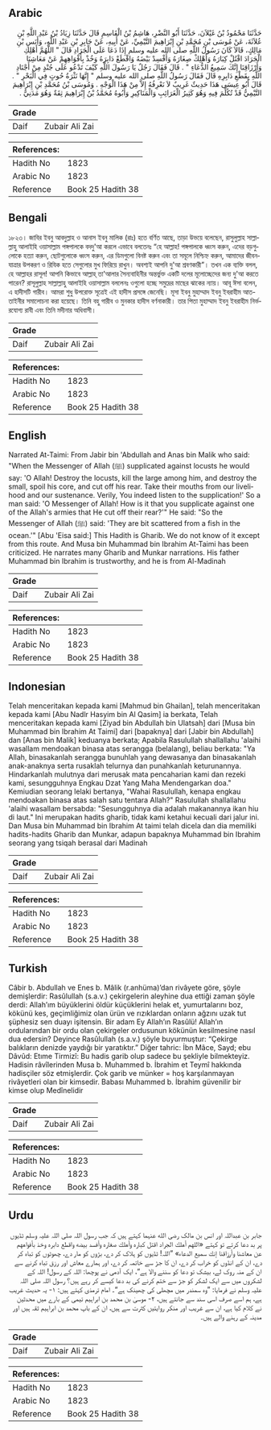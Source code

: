 ## Arabic


<div dir="rtl" lang="ar" style={{fontSize:'larger',backgroundColor:'#f8f9fa',padding:20}}>
حَدَّثَنَا مَحْمُودُ بْنُ غَيْلاَنَ، حَدَّثَنَا أَبُو النَّضْرِ، هَاشِمُ بْنُ الْقَاسِمِ قَالَ حَدَّثَنَا زِيَادُ بْنُ عَبْدِ اللَّهِ بْنِ عُلاَثَةَ، عَنْ مُوسَى بْنِ مُحَمَّدِ بْنِ إِبْرَاهِيمَ التَّيْمِيِّ، عَنْ أَبِيهِ، عَنْ جَابِرِ بْنِ عَبْدِ اللَّهِ، وَأَنَسِ بْنِ مَالِكٍ، قَالاَ كَانَ رَسُولُ اللَّهِ صلى الله عليه وسلم إِذَا دَعَا عَلَى الْجَرَادِ قَالَ ‏"‏ اللَّهُمَّ أَهْلِكِ الْجَرَادَ اقْتُلْ كِبَارَهُ وَأَهْلِكْ صِغَارَهُ وَأَفْسِدْ بَيْضَهُ وَاقْطَعْ دَابِرَهُ وَخُذْ بِأَفْوَاهِهِمْ عَنْ مَعَاشِنَا وَأَرْزَاقِنَا إِنَّكَ سَمِيعُ الدُّعَاءِ ‏"‏ ‏.‏ قَالَ فَقَالَ رَجُلٌ يَا رَسُولَ اللَّهِ كَيْفَ تَدْعُو عَلَى جُنْدٍ مِنْ أَجْنَادِ اللَّهِ بِقَطْعِ دَابِرِهِ قَالَ فَقَالَ رَسُولُ اللَّهِ صلى الله عليه وسلم ‏"‏ إِنَّهَا نَثْرَةُ حُوتٍ فِي الْبَحْرِ ‏"‏ ‏.‏ قَالَ أَبُو عِيسَى هَذَا حَدِيثٌ غَرِيبٌ لاَ نَعْرِفُهُ إِلاَّ مِنْ هَذَا الْوَجْهِ ‏.‏ وَمُوسَى بْنُ مُحَمَّدِ بْنِ إِبْرَاهِيمَ التَّيْمِيُّ قَدْ تُكُلِّمَ فِيهِ وَهُوَ كَثِيرُ الْغَرَائِبِ وَالْمَنَاكِيرِ وَأَبُوهُ مُحَمَّدُ بْنُ إِبْرَاهِيمَ ثِقَةٌ وَهُوَ مَدَنِيٌّ ‏.‏
</div>
<div style={{backgroundColor:'#f8f9fa',padding:20, marginBottom: 10}}><table> <thead> <tr> <th>Grade</th> <th></th> </tr> </thead> <tbody> <tr><td>Daif</td><td>Zubair Ali Zai</td></tr></tbody></table><table> <thead> <tr> <th>References:</th> <th></th> </tr> </thead> <tbody><tr><td>Hadith No</td><td>1823</td></tr><tr><td>Arabic No</td><td>1823</td></tr><tr><td>Reference</td><td>Book 25 Hadith 38</td></tr></tbody></table></div>

## Bengali


<div dir="ltr" lang="bn" style={{fontSize:'larger',backgroundColor:'#f8f9fa',padding:20}}>
১৮২৩। জাবির ইবনু আবদুল্লাহ ও আনাস ইবনু মালিক (রাঃ) হতে বর্ণিত আছে, তাড়া উভয়ে বলেছেন, রাসুলুল্লাহ সাল্লাল্লাহু আলাইহি ওয়াসাল্লাম পঙ্গপালকে বদদু'আ করলে এভাবে বলতেনঃ “হে আল্লাহ! পঙ্গপালকে ধ্বংস করুন, এদের বড়গুলোকে হত্যা করুন, ছোটগুলোকে ধ্বংস করুন, এর ডিমগুলো বিনষ্ট করুন এবং তা সমূলে নিশ্চিহ্ন করুন, আমাদের জীবনযাত্রার উপকরণ ও রিযিক হতে সেগুলোর মুখ ফিরিয়ে রাখুন। অবশ্যই আপনি দু'আ শ্রবণকারী”। তখন এক ব্যক্তি বলল, হে আল্লাহর রাসূল! আপনি কিভাবে আল্লাহ্ তা'আলার সৈন্যবাহিনীর অন্তর্ভুক্ত একটি দলের মূলোচ্ছেদের জন্য দু'আ করতে পারেন? রাসূলুল্লাহ সাল্লাল্লাহু আলাইহি ওয়াসাল্লাম বললেনঃ ওগুলো হচ্ছে সমুদ্রের মাছের ঝাকের ন্যায়। আবূ ঈসা বলেন, এ হাদীসটি গারীব। আমরা শুধু উপরোক্ত সূত্রেই এই হাদীস প্রসঙ্গে জেনেছি। মূসা ইবনু মুহাম্মাদ ইবনু ইবরাহীম আত-তাইনীর সমালোচনা করা হয়েছে। তিনি বহু গারীব ও মুনকার হাদীস বর্ণনাকারী। তার পিতা মুহাম্মাদ ইবনু ইবরাহীম নির্ভরযোগ্য রাবী এবং তিনি মদীনার অধিবাসী।
</div>
<div style={{backgroundColor:'#f8f9fa',padding:20, marginBottom: 10}}><table> <thead> <tr> <th>Grade</th> <th></th> </tr> </thead> <tbody> <tr><td>Daif</td><td>Zubair Ali Zai</td></tr></tbody></table><table> <thead> <tr> <th>References:</th> <th></th> </tr> </thead> <tbody><tr><td>Hadith No</td><td>1823</td></tr><tr><td>Arabic No</td><td>1823</td></tr><tr><td>Reference</td><td>Book 25 Hadith 38</td></tr></tbody></table></div>

## English


<div dir="ltr" lang="en" style={{fontSize:'larger',backgroundColor:'#f8f9fa',padding:20}}>
Narrated At-Taimi: From Jabir bin 'Abdullah and Anas bin Malik who said: "When the Messenger of Allah (ﷺ) supplicated against locusts he would say: 'O Allah! Destroy the locusts, kill the large among him, and destroy the small, spoil his core, and cut off his rear. Take their mouths from our livelihood and our sustenance. Verily, You indeed listen to the supplication!' So a man said: 'O Messenger of Allah! How is it that you supplicate against one of the Allah's armies that He cut off their rear?'" He said: "So the Messenger of Allah (ﷺ) said: 'They are bit scattered from a fish in the ocean.'" [Abu 'Eisa said:] This Hadith is Gharib. We do not know of it except from this route. And Musa bin Muhammad bin Ibrahim At-Taimi has been criticized. He narrates many Gharib and Munkar narrations. His father Muhammad bin Ibrahim is trustworthy, and he is from Al-Madinah
</div>
<div style={{backgroundColor:'#f8f9fa',padding:20, marginBottom: 10}}><table> <thead> <tr> <th>Grade</th> <th></th> </tr> </thead> <tbody> <tr><td>Daif</td><td>Zubair Ali Zai</td></tr></tbody></table><table> <thead> <tr> <th>References:</th> <th></th> </tr> </thead> <tbody><tr><td>Hadith No</td><td>1823</td></tr><tr><td>Arabic No</td><td>1823</td></tr><tr><td>Reference</td><td>Book 25 Hadith 38</td></tr></tbody></table></div>

## Indonesian


<div dir="ltr" lang="id" style={{fontSize:'larger',backgroundColor:'#f8f9fa',padding:20}}>
Telah menceritakan kepada kami [Mahmud bin Ghailan], telah menceritakan kepada kami [Abu Nadlr Hasyim bin Al Qasim] ia berkata, Telah menceritakan kepada kami [Ziyad bin Abdullah bin Ulatsah] dari [Musa bin Muhammad bin Ibrahim At Taimi] dari [bapaknya] dari [Jabir bin Abdullah] dan [Anas bin Malik] keduanya berkata; Apabila Rasulullah shallallahu 'alaihi wasallam mendoakan binasa atas serangga (belalang), beliau berkata: "Ya Allah, binasakanlah serangga bunuhlah yang dewasanya dan binasakanlah anak-anaknya serta rusaklah telurnya dan punahkanlah keturunannya. Hindarkanlah mulutnya dari merusak mata pencaharian kami dan rezeki kami, sesungguhnya Engkau Dzat Yang Maha Mendengarkan doa." Kemiudian seorang lelaki bertanya, "Wahai Rasulullah, kenapa engkau mendoakan binasa atas salah satu tentara Allah?" Rasulullah shallallahu 'alaihi wasallam bersabda: "Sesungguhnya dia adalah makanannya ikan hiu di laut." Ini merupakan hadits gharib, tidak kami ketahui kecuali dari jalur ini. Dan Musa bin Muhammad bin Ibrahim At taimi telah dicela dan dia memiliki hadits-hadits Gharib dan Munkar, adapun bapaknya Muhammad bin Ibrahim seorang yang tsiqah berasal dari Madinah
</div>
<div style={{backgroundColor:'#f8f9fa',padding:20, marginBottom: 10}}><table> <thead> <tr> <th>Grade</th> <th></th> </tr> </thead> <tbody> <tr><td>Daif</td><td>Zubair Ali Zai</td></tr></tbody></table><table> <thead> <tr> <th>References:</th> <th></th> </tr> </thead> <tbody><tr><td>Hadith No</td><td>1823</td></tr><tr><td>Arabic No</td><td>1823</td></tr><tr><td>Reference</td><td>Book 25 Hadith 38</td></tr></tbody></table></div>

## Turkish


<div dir="ltr" lang="tr" style={{fontSize:'larger',backgroundColor:'#f8f9fa',padding:20}}>
Câbir b. Abdullah ve Enes b. Mâlik (r.anhüma)’dan rivâyete göre, şöyle demişlerdir: Rasûlullah (s.a.v.) çekirgelerin aleyhine dua ettiği zaman şöyle derdi: Allah’ım büyüklerini öldür küçüklerini helak et, yumurtalarını boz, kökünü kes, geçimliğimiz olan ürün ve rızıklardan onların ağzını uzak tut şüphesiz sen duayı işitensin. Bir adam Ey Allah’ın Rasûlü! Allah’ın ordularından bir ordu olan çekirgeler ordusunun kökünün kesilmesine nasıl dua edersin? Deyince Rasûlullah (s.a.v.) şöyle buyurmuştur: “Çekirge balıkların denizde yaydığı bir yaratıktır.” Diğer tahric: İbn Mâce, Sayd; ebu Dâvûd: Etıme Tirmizî: Bu hadis garib olup sadece bu şekliyle bilmekteyiz. Hadisin râvîlerinden Musa b. Muhammed b. İbrahim et Teymî hakkında hadisçiler söz etmişlerdir. Çok garib ve münker = hoş karşılanmayan rivâyetleri olan bir kimsedir. Babası Muhammed b. İbrahim güvenilir bir kimse olup Medînelidir
</div>
<div style={{backgroundColor:'#f8f9fa',padding:20, marginBottom: 10}}><table> <thead> <tr> <th>Grade</th> <th></th> </tr> </thead> <tbody> <tr><td>Daif</td><td>Zubair Ali Zai</td></tr></tbody></table><table> <thead> <tr> <th>References:</th> <th></th> </tr> </thead> <tbody><tr><td>Hadith No</td><td>1823</td></tr><tr><td>Arabic No</td><td>1823</td></tr><tr><td>Reference</td><td>Book 25 Hadith 38</td></tr></tbody></table></div>

## Urdu


<div dir="rtl" lang="ur" style={{fontSize:'larger',backgroundColor:'#f8f9fa',padding:20}}>
جابر بن عبداللہ اور انس بن مالک رضی الله عنہما کہتے ہیں کہ جب رسول اللہ صلی اللہ علیہ وسلم ٹڈیوں پر بد دعا کرتے تو کہتے «اللهم أهلك الجراد اقتل كباره وأهلك صغاره وأفسد بيضه واقطع دابره وخذ بأفواههم عن معاشنا وأرزاقنا إنك سميع الدعاء» ”اللہ! ٹڈیوں کو ہلاک کر دے، بڑوں کو مار دے، چھوٹوں کو تباہ کر دے، ان کے انڈوں کو خراب کر دے، ان کا جڑ سے خاتمہ کر دے، اور ہمارے معاش اور رزق تباہ کرنے سے ان کے منہ روک لے، بیشک تو دعا کو سننے والا ہے“، ایک آدمی نے پوچھا: اللہ کے رسول! اللہ کے لشکروں میں سے ایک لشکر کو جڑ سے ختم کرنے کی بد دعا کیسے کر رہے ہیں؟ رسول اللہ صلی اللہ علیہ وسلم نے فرمایا: ”وہ سمندر میں مچھلی کی چھینک ہے“۔ امام ترمذی کہتے ہیں: ۱- یہ حدیث غریب ہے، ہم اسے صرف اسی سند سے جانتے ہیں، ۲- موسیٰ بن محمد بن ابراہیم تیمی کے بارے میں محدثین نے کلام کیا ہے، ان سے غریب اور منکر روایتیں کثرت سے ہیں، ان کے باپ محمد بن ابراہیم ثقہ ہیں اور مدینہ کے رہنے والے ہیں۔
</div>
<div style={{backgroundColor:'#f8f9fa',padding:20, marginBottom: 10}}><table> <thead> <tr> <th>Grade</th> <th></th> </tr> </thead> <tbody> <tr><td>Daif</td><td>Zubair Ali Zai</td></tr></tbody></table><table> <thead> <tr> <th>References:</th> <th></th> </tr> </thead> <tbody><tr><td>Hadith No</td><td>1823</td></tr><tr><td>Arabic No</td><td>1823</td></tr><tr><td>Reference</td><td>Book 25 Hadith 38</td></tr></tbody></table></div>